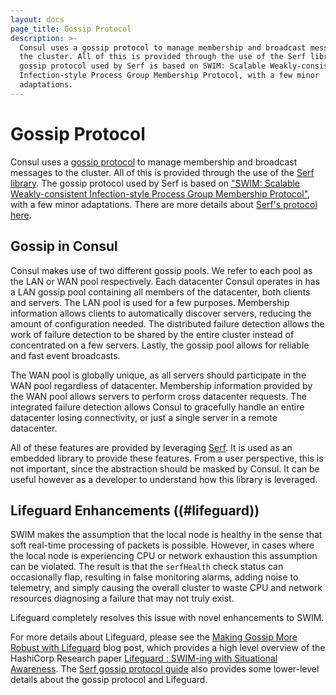 ```yaml
---
layout: docs
page_title: Gossip Protocol
description: >-
  Consul uses a gossip protocol to manage membership and broadcast messages to
  the cluster. All of this is provided through the use of the Serf library. The
  gossip protocol used by Serf is based on SWIM: Scalable Weakly-consistent
  Infection-style Process Group Membership Protocol, with a few minor
  adaptations.
---
```


# Gossip Protocol

Consul uses a [gossip protocol](https://en.wikipedia.org/wiki/Gossip_protocol)
to manage membership and broadcast messages to the cluster. All of this is provided
through the use of the [Serf library](https://www.serf.io/). The gossip protocol
used by Serf is based on
["SWIM: Scalable Weakly-consistent Infection-style Process Group Membership Protocol"](https://www.cs.cornell.edu/projects/Quicksilver/public_pdfs/SWIM.pdf),
with a few minor adaptations. There are more details about [Serf's protocol here](https://www.serf.io/docs/internals/gossip.html).

## Gossip in Consul

Consul makes use of two different gossip pools. We refer to each pool as the
LAN or WAN pool respectively. Each datacenter Consul operates in has a LAN gossip pool
containing all members of the datacenter, both clients and servers. The LAN pool is
used for a few purposes. Membership information allows clients to automatically discover
servers, reducing the amount of configuration needed. The distributed failure detection
allows the work of failure detection to be shared by the entire cluster instead of
concentrated on a few servers. Lastly, the gossip pool allows for reliable and fast
event broadcasts.

The WAN pool is globally unique, as all servers should participate in the WAN pool
regardless of datacenter. Membership information provided by the WAN pool allows
servers to perform cross datacenter requests. The integrated failure detection
allows Consul to gracefully handle an entire datacenter losing connectivity, or just
a single server in a remote datacenter.

All of these features are provided by leveraging [Serf](https://www.serf.io/). It
is used as an embedded library to provide these features. From a user perspective,
this is not important, since the abstraction should be masked by Consul. It can be useful
however as a developer to understand how this library is leveraged.

## Lifeguard Enhancements ((#lifeguard))

SWIM makes the assumption that the local node is healthy in the sense
that soft real-time processing of packets is possible. However, in cases
where the local node is experiencing CPU or network exhaustion this assumption
can be violated. The result is that the `serfHealth` check status can
occasionally flap, resulting in false monitoring alarms, adding noise to
telemetry, and simply causing the overall cluster to waste CPU and network
resources diagnosing a failure that may not truly exist.

Lifeguard completely resolves this issue with novel enhancements to SWIM.

For more details about Lifeguard, please see the
[Making Gossip More Robust with Lifeguard](https://www.hashicorp.com/blog/making-gossip-more-robust-with-lifeguard/)
blog post, which provides a high level overview of the HashiCorp Research paper
[Lifeguard : SWIM-ing with Situational Awareness](https://arxiv.org/abs/1707.00788). The
[Serf gossip protocol guide](https://www.serf.io/docs/internals/gossip.html#lifeguard)
also provides some lower-level details about the gossip protocol and Lifeguard.
